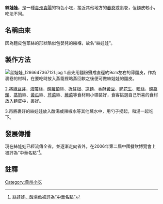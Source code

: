 {{noteTA
|1=zh-cn:小吃; zh-hk:小食;zh-mo:小食; zh-tw:小吃;
}}

'''絲娃娃'''，是一種[[貴州|貴州]][[貴陽|貴陽]]的特色小吃，接近其他地方的[[春卷|春卷]]或裹卷，但麵皮較小，吃法不同。
== 名稱由來 ==
因為麵皮包菜絲的形狀酷似包嬰兒的繈褓，故名“絲娃娃”。

== 製作方法 ==
[[File:丝娃娃_(28664736712).jpg|thumb]]
1.首先用麵粉攤成直徑約9cm左右的薄麵皮，作為裹卷的材料，在要吃時放入蒸籠裡略蒸回軟之後便可做絲娃娃的麵皮。

2.將[[綠豆芽|綠豆芽]]，[[海帶|海帶]]絲，酸[[蘿蔔|蘿蔔]]絲、[[折耳根|折耳根]]、[[凉麵|凉麵]]、香酥[[黃豆|黃豆]]、脆[[花生|花生]]、[[粉絲|粉絲]]、酸[[藠頭|藠頭]]、[[萵筍|萵筍]]絲、[[黃瓜|黃瓜]]絲、[[芹菜|芹菜]]絲、[[蕨菜|蕨菜]]等食材用小碟裝好，食客挑選自己所喜的食材放入麵皮中，裹好。

3.再將裹好的絲娃娃放入酸湯或辣椒水等其他蘸水中，用勺子撈起，和湯一起吃下。

== 發展傳播 ==
現在絲娃娃已經流傳全省，並逐漸走向省外，在2006年第二屆中國餐飲博覽會上被評為“中華名點”<ref>[http://www.mofcom.gov.cn/aarticle/difang/guizhou/200611/20061103846200.html 絲娃娃、酸湯魚被評為“中華名點”]</ref>。

==註釋==
{{reflist|1}}

{{Guizhou topics}}


[[Category:貴州小吃|Category:貴州小吃]]